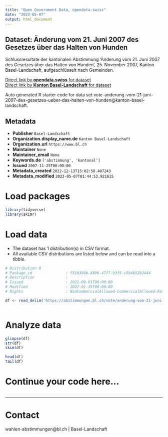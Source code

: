 ```yaml
---
title: "Open Government Data, opendata.swiss"
date: "2023-05-07"
output: html_document
---
```


## Dataset: Änderung vom 21. Juni 2007 des Gesetzes über das Halten von Hunden

Schlussresultate der kantonalen Abstimmung 'Änderung vom 21. Juni 2007 des Gesetzes über das Halten von Hunden', 25. November 2007, Kanton Basel-Landschaft, aufgeschlüsselt nach Gemeinden.

[Direct link by **opendata.swiss** for dataset](https://opendata.swiss/de/dataset/anderung-vom-21-juni-2007-des-gesetzes-uber-das-halten-von-hunden)<br>
[Direct link by **Kanton Basel-Landschaft** for dataset](https://abstimmungen.bl.ch/vote/anderung-vom-21-juni-2007-des-gesetzes-ueber-das-halten-von-hunden/data)

Auto generated R starter code for data set vote-anderung-vom-21-juni-2007-des-gesetzes-ueber-das-halten-von-hunden@kanton-basel-landschaft.

## Metadata

- **Publisher** `Basel-Landschaft`
- **Organization.display_name.de** `Kanton Basel-Landschaft`
- **Organization.url** `https://www.bl.ch`
- **Maintainer** `None`
- **Maintainer_email** `None`
- **Keywords.de** `['abstimmung', 'kantonal']`
- **Issued** `2007-11-25T00:00:00`
- **Metadata_created** `2022-12-13T15:02:58.407243`
- **Metadata_modified** `2023-05-07T01:44:53.921615`


# Load packages

```r

library(tidyverse)
library(skimr)

```

# Load data

-   The dataset has 1 distribution(s) in CSV format.
-   All available CSV distributions are listed below and can be read into a tibble.

```r

# Distribution 0
# Package_id               : f510384b-8896-47f7-93f5-c5b4b52b2444
# Description              : 
# Issued                   : 2021-09-01T00:00:00
# Modified                 : 2022-01-19T00:00:00
# Rights                   : NonCommercialAllowed-CommercialAllowed-ReferenceRequired

df <- read_delim('https://abstimmungen.bl.ch/vote/anderung-vom-21-juni-2007-des-gesetzes-ueber-das-halten-von-hunden/data-csv')



```

# Analyze data

```r

glimpse(df)
str(df)
skim(df)

head(df)
tail(df)

```

# Continue your code here...

```r

```

------------------------------------------------------------------------

# Contact

wahlen-abstimmungen@bl.ch | Basel-Landschaft
